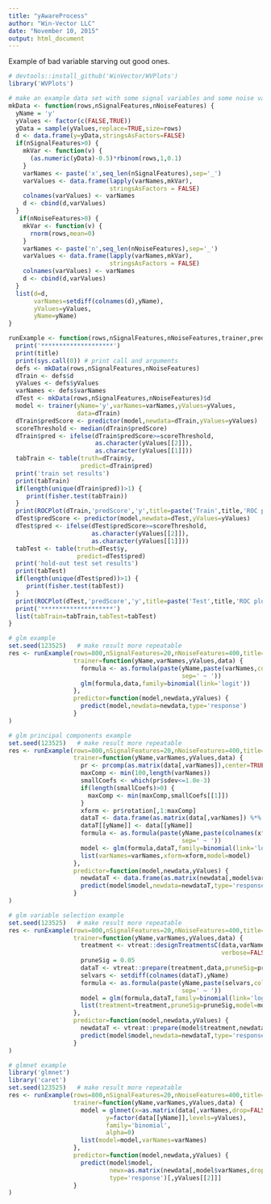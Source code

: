 ```yaml
---
title: "yAwareProcess"
author: "Win-Vector LLC"
date: "November 10, 2015"
output: html_document
---
```


Example of bad variable starving out good ones.


```r
# devtools::install_github('WinVector/WVPlots')
library('WVPlots')

# make an example data set with some signal variables and some noise variables
mkData <- function(rows,nSignalFeatures,nNoiseFeatures) {
  yName = 'y'
  yValues <- factor(c(FALSE,TRUE))
  yData = sample(yValues,replace=TRUE,size=rows)
  d <- data.frame(y=yData,stringsAsFactors=FALSE)
  if(nSignalFeatures>0) {
    mkVar <- function(v) {
      (as.numeric(yData)-0.5)*rbinom(rows,1,0.1)
    }
    varNames <- paste('x',seq_len(nSignalFeatures),sep='_')
    varValues <- data.frame(lapply(varNames,mkVar),
                            stringsAsFactors = FALSE)
    colnames(varValues) <- varNames
    d <- cbind(d,varValues)
  }
   if(nNoiseFeatures>0) {
    mkVar <- function(v) {
      rnorm(rows,mean=0)
    }
    varNames <- paste('n',seq_len(nNoiseFeatures),sep='_')
    varValues <- data.frame(lapply(varNames,mkVar),
                            stringsAsFactors = FALSE)
    colnames(varValues) <- varNames
    d <- cbind(d,varValues)
  }
  list(d=d,
       varNames=setdiff(colnames(d),yName),
       yValues=yValues,
       yName=yName)
}

runExample <- function(rows,nSignalFeatures,nNoiseFeatures,trainer,predictor,title) {
  print('********************')
  print(title)
  print(sys.call(0)) # print call and arguments
  defs <- mkData(rows,nSignalFeatures,nNoiseFeatures)
  dTrain <- defs$d
  yValues <- defs$yValues
  varNames <- defs$varNames
  dTest <- mkData(rows,nSignalFeatures,nNoiseFeatures)$d
  model <- trainer(yName='y',varNames=varNames,yValues=yValues,
                   data=dTrain)
  dTrain$predScore <- predictor(model,newdata=dTrain,yValues=yValues)
  scoreThreshold <- median(dTrain$predScore)
  dTrain$pred <- ifelse(dTrain$predScore>=scoreThreshold,
                        as.character(yValues[[2]]),
                        as.character(yValues[[1]]))
  tabTrain <- table(truth=dTrain$y,
                    predict=dTrain$pred)
  print('train set results')
  print(tabTrain)
  if(length(unique(dTrain$pred))>1) {
     print(fisher.test(tabTrain))
  }
  print(ROCPlot(dTrain,'predScore','y',title=paste('Train',title,'ROC plot')))
  dTest$predScore <- predictor(model,newdata=dTest,yValues=yValues)
  dTest$pred <- ifelse(dTest$predScore>=scoreThreshold,
                       as.character(yValues[[2]]),
                       as.character(yValues[[1]]))
  tabTest <- table(truth=dTest$y,
                   predict=dTest$pred)
  print('hold-out test set results')
  print(tabTest)
  if(length(unique(dTest$pred))>1) {
     print(fisher.test(tabTest))
  }
  print(ROCPlot(dTest,'predScore','y',title=paste('Test',title,'ROC plot')))
  print('********************')
  list(tabTrain=tabTrain,tabTest=tabTest)
}
```


```r
# glm example
set.seed(123525)   # make result more repeatable
res <- runExample(rows=800,nSignalFeatures=20,nNoiseFeatures=400,title='GLMnet',
                  trainer=function(yName,varNames,yValues,data) {
                    formula <- as.formula(paste(yName,paste(varNames,collapse=' + '),
                                                sep=' ~ '))
                    glm(formula,data,family=binomial(link='logit')) 
                  },
                  predictor=function(model,newdata,yValues) { 
                    predict(model,newdata=newdata,type='response')
                  }
)
```



```r
# glm principal components example
set.seed(123525)   # make result more repeatable
res <- runExample(rows=800,nSignalFeatures=20,nNoiseFeatures=400,title='GLM principal components',
                  trainer=function(yName,varNames,yValues,data) {
                    pr <- prcomp(as.matrix(data[,varNames]),center=TRUE,scale=TRUE)
                    maxComp <- min(100,length(varNames))
                    smallCoefs <- which(pr$sdev<=1.0e-3)
                    if(length(smallCoefs)>0) {
                      maxComp <- min(maxComp,smallCoefs[[1]])
                    }
                    xform <- pr$rotation[,1:maxComp]
                    dataT <- data.frame(as.matrix(data[,varNames]) %*% xform)
                    dataT[[yName]] <- data[[yName]]
                    formula <- as.formula(paste(yName,paste(colnames(xform),collapse=' + '),
                                                sep=' ~ '))
                    model <- glm(formula,dataT,family=binomial(link='logit'))
                    list(varNames=varNames,xform=xform,model=model)
                  },
                  predictor=function(model,newdata,yValues) { 
                    newdataT <- data.frame(as.matrix(newdata[,model$varNames]) %*% model$xform)
                    predict(model$model,newdata=newdataT,type='response')
                  }
)
```




```r
# glm variable selection example
set.seed(123525)   # make result more repeatable
res <- runExample(rows=800,nSignalFeatures=20,nNoiseFeatures=400,title='GLM with variable selection',
                  trainer=function(yName,varNames,yValues,data) {
                    treatment <- vtreat::designTreatmentsC(data,varNames,yName,TRUE,
                                                           verbose=FALSE)
                    pruneSig = 0.05
                    dataT <- vtreat::prepare(treatment,data,pruneSig=pruneSig)
                    selvars <- setdiff(colnames(dataT),yName)
                    formula <- as.formula(paste(yName,paste(selvars,collapse=' + '),
                                                sep=' ~ '))
                    model = glm(formula,dataT,family=binomial(link='logit'))
                    list(treatment=treatment,pruneSig=pruneSig,model=model)
                  },
                  predictor=function(model,newdata,yValues) { 
                    newdataT <- vtreat::prepare(model$treatment,newdata,pruneSig=model$pruneSig)
                    predict(model$model,newdata=newdataT,type='response')
                  }
)
```


```r
# glmnet example
library('glmnet')
library('caret')
set.seed(123525)   # make result more repeatable
res <- runExample(rows=800,nSignalFeatures=20,nNoiseFeatures=400,title='GLM',
                  trainer=function(yName,varNames,yValues,data) {
                    model = glmnet(x=as.matrix(data[,varNames,drop=FALSE]),
                           y=factor(data[[yName]],levels=yValues),
                           family='binomial',
                           alpha=0)
                    list(model=model,varNames=varNames)
                  },
                  predictor=function(model,newdata,yValues) { 
                    predict(model$model,
                            newx=as.matrix(newdata[,model$varNames,drop=FALSE]),
                            type='response')[,yValues[[2]]]
                  }
)
```

